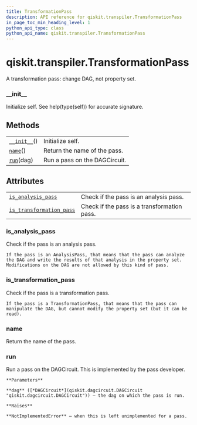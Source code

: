 ```yaml
---
title: TransformationPass
description: API reference for qiskit.transpiler.TransformationPass
in_page_toc_min_heading_level: 1
python_api_type: class
python_api_name: qiskit.transpiler.TransformationPass
---
```


# qiskit.transpiler.TransformationPass

<Class id="qiskit.transpiler.TransformationPass" github="https://github.com/qiskit/qiskit/tree/stable/0.18/qiskit/transpiler/basepasses.py" signature="TransformationPass(*args, **kwargs)">
  A transformation pass: change DAG, not property set.

  ### \_\_init\_\_

  <Function id="qiskit.transpiler.TransformationPass.__init__" name="__init__" signature="__init__()">
    Initialize self. See help(type(self)) for accurate signature.
  </Function>

  ## Methods

  |                                                                                                                |                               |
  | -------------------------------------------------------------------------------------------------------------- | ----------------------------- |
  | [`__init__`](#qiskit.transpiler.TransformationPass.__init__ "qiskit.transpiler.TransformationPass.__init__")() | Initialize self.              |
  | [`name`](#qiskit.transpiler.TransformationPass.name "qiskit.transpiler.TransformationPass.name")()             | Return the name of the pass.  |
  | [`run`](#qiskit.transpiler.TransformationPass.run "qiskit.transpiler.TransformationPass.run")(dag)             | Run a pass on the DAGCircuit. |

  ## Attributes

  |                                                                                                                                                        |                                             |
  | ------------------------------------------------------------------------------------------------------------------------------------------------------ | ------------------------------------------- |
  | [`is_analysis_pass`](#qiskit.transpiler.TransformationPass.is_analysis_pass "qiskit.transpiler.TransformationPass.is_analysis_pass")                   | Check if the pass is an analysis pass.      |
  | [`is_transformation_pass`](#qiskit.transpiler.TransformationPass.is_transformation_pass "qiskit.transpiler.TransformationPass.is_transformation_pass") | Check if the pass is a transformation pass. |

  ### is\_analysis\_pass

  <Function id="qiskit.transpiler.TransformationPass.is_analysis_pass" name="is_analysis_pass" signature="property is_analysis_pass">
    Check if the pass is an analysis pass.

    If the pass is an AnalysisPass, that means that the pass can analyze the DAG and write the results of that analysis in the property set. Modifications on the DAG are not allowed by this kind of pass.
  </Function>

  ### is\_transformation\_pass

  <Function id="qiskit.transpiler.TransformationPass.is_transformation_pass" name="is_transformation_pass" signature="property is_transformation_pass">
    Check if the pass is a transformation pass.

    If the pass is a TransformationPass, that means that the pass can manipulate the DAG, but cannot modify the property set (but it can be read).
  </Function>

  ### name

  <Function id="qiskit.transpiler.TransformationPass.name" name="name" signature="name()">
    Return the name of the pass.
  </Function>

  ### run

  <Function id="qiskit.transpiler.TransformationPass.run" name="run" signature="abstract run(dag)">
    Run a pass on the DAGCircuit. This is implemented by the pass developer.

    **Parameters**

    **dag** ([*DAGCircuit*](qiskit.dagcircuit.DAGCircuit "qiskit.dagcircuit.DAGCircuit")) – the dag on which the pass is run.

    **Raises**

    **NotImplementedError** – when this is left unimplemented for a pass.
  </Function>
</Class>

